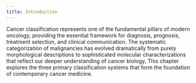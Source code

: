 ```yaml
---
title: Introduction
---
```


Cancer classification represents one of the fundamental pillars of modern oncology, providing the essential framework for diagnosis, prognosis, treatment selection, and clinical communication. The systematic categorization of malignancies has evolved dramatically from purely morphological descriptions to sophisticated molecular characterizations that reflect our deeper understanding of cancer biology. This chapter explores the three primary classification systems that form the foundation of contemporary cancer medicine.
